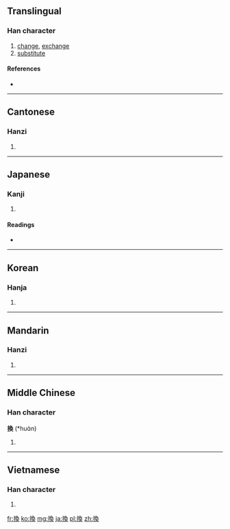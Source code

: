 {{also|换}}
==Translingual==

===Han character===
{{Han char|rn=64|rad=手|as=09|sn=12|four=5703<sub>4</sub>|canj=手弓月大 (QNBK)}}

# [[change]], [[exchange]]
# [[substitute]]

====References====
* {{Han ref|kx=0442.140|dkj=12358|dj=0793.130|hdz=31922.041|uh=63DB|ud=25563|bh=B4AB|bd=46251}}

----

==Cantonese==

===Hanzi===
{{yue-hanzi|jyut=|y=wun6|sim=换}}

# {{defn|lang=yue|sort=手09}}

----

==Japanese==

===Kanji===
{{ja-kanji|grade=c|rs=手09}}

# {{defn|lang=ja|sort=手09}}

====Readings====
* {{ja-readings|on=[[かん]] (kan)|kun=[[かえる]] (kaeru), [[かわる]] (kawaru)}}

----

==Korean==

===Hanja===
{{ko-hanja|hangeul=환|eumhun=|rv=hwan|mr=hwan|y=hwan}}

# {{defn|lang=ko|sort=手09}}

----

==Mandarin==

===Hanzi===
{{cmn-hanzi|sim=换|pin=[[huàn]] ([[huan4]])|wg=huan<sup>4</sup>}}

# {{defn|lang=cmn|sort=手09}}

----

==Middle Chinese==

===Han character===
'''換''' (*huɑ̀n)<!--note: the [[ɑ]] in the pronunciation is an IPA symbol, and is different from the [[a]] vowel--><!--asterisk indicates that this is a reconstructed pronunciation-->

# {{defn|lang=zhx-mid|sort=手09}}

----

==Vietnamese==

===Han character===
{{vi-hantu|[[hoán]]|rs=手09}}

# {{defn|lang=vi|sort=手09}}

[[fr:換]]
[[ko:換]]
[[mg:換]]
[[ja:換]]
[[pl:換]]
[[zh:換]]
